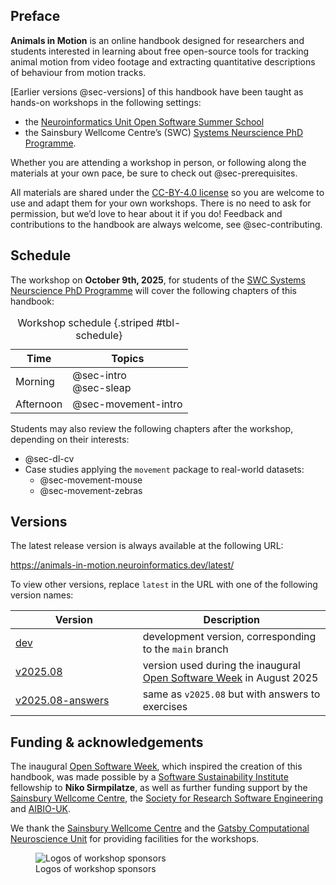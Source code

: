## Preface {.unnumbered}

**Animals in Motion** is an online handbook designed for researchers and students interested in learning about free open-source tools for tracking animal motion from video footage and extracting quantitative descriptions of behaviour from motion tracks.

[Earlier versions @sec-versions] of this handbook have been taught as hands-on workshops in the following settings:

- the [Neuroinformatics Unit Open Software Summer School](https://neuroinformatics.dev/open-software-summer-school/index.html)
- the Sainsbury Wellcome Centre's (SWC) [Systems Neurscience PhD Programme](https://www.sainsburywellcome.org/web/content/systems-neuroscience-phd-programme).

Whether you are attending a workshop in person, or following along the materials at your own pace, be sure to check out @sec-prerequisites.

All materials are shared under the [CC-BY-4.0 license](https://github.com/neuroinformatics-unit/course-animals-in-motion/blob/main/LICENSE.md) so you are welcome to use and adapt them for your own workshops.
There is no need to ask for permission, but we'd love to hear about it if you do!
Feedback and contributions to the handbook are always welcome, see @sec-contributing.

## Schedule

The workshop on **October 9th, 2025**, for students of the [SWC Systems Neurscience PhD Programme](https://www.sainsburywellcome.org/web/content/systems-neuroscience-phd-programme) will cover the following chapters of this handbook:

| Time | Topics |
|------|--------|
| Morning | @sec-intro <br> @sec-sleap |
| Afternoon | @sec-movement-intro |

: Workshop schedule {.striped #tbl-schedule}

Students may also review the following chapters after the workshop, depending on their interests:

- @sec-dl-cv
- Case studies applying the `movement` package to real-world datasets:
  - @sec-movement-mouse
  - @sec-movement-zebras

## Versions {#sec-versions}

The latest release version is always available at the following URL:

<https://animals-in-motion.neuroinformatics.dev/latest/>

To view other versions, replace `latest` in the URL with one of the following version names:

| Version | Description |
|---------|-------------|
| [dev](https://animals-in-motion.neuroinformatics.dev/dev/) | development version, corresponding to the `main` branch |
| [v2025.08](https://animals-in-motion.neuroinformatics.dev/v2025.08/) | version used during the inaugural [Open Software Week](https://neuroinformatics.dev/open-software-summer-school/2025/index.html) in August 2025 |
| [v2025.08-answers](https://animals-in-motion.neuroinformatics.dev/v2025.08-answers/) | same as `v2025.08` but with answers to exercises |

## Funding & acknowledgements

The inaugural [Open Software Week](https://neuroinformatics.dev/open-software-summer-school/2025/index.html),
which inspired the creation of this handbook, was made possible by a [Software Sustainability Institute](https://www.software.ac.uk/) fellowship to **Niko Sirmpilatze**, as well as further funding support by the [Sainsbury Wellcome Centre](https://www.sainsburywellcome.org/), the [Society for Research Software Engineering](https://society-rse.org/) and [AIBIO-UK](https://aibio.ac.uk/).

We thank the [Sainsbury Wellcome Centre](https://www.sainsburywellcome.org/) and the [Gatsby Computational Neuroscience Unit](https://www.ucl.ac.uk/gatsby/gatsby-computational-neuroscience-unit) for providing facilities for the workshops.

![Logos of workshop sponsors](img/all_sponsor_logos.png)
